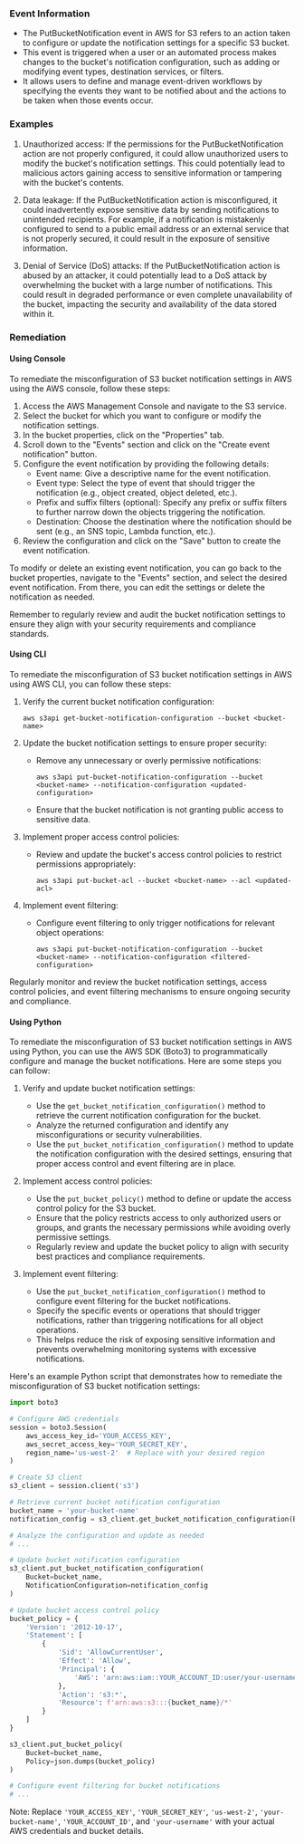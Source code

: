 
### Event Information

- The PutBucketNotification event in AWS for S3 refers to an action taken to configure or update the notification settings for a specific S3 bucket.
- This event is triggered when a user or an automated process makes changes to the bucket's notification configuration, such as adding or modifying event types, destination services, or filters.
- It allows users to define and manage event-driven workflows by specifying the events they want to be notified about and the actions to be taken when those events occur.


### Examples

1. Unauthorized access: If the permissions for the PutBucketNotification action are not properly configured, it could allow unauthorized users to modify the bucket's notification settings. This could potentially lead to malicious actors gaining access to sensitive information or tampering with the bucket's contents.

2. Data leakage: If the PutBucketNotification action is misconfigured, it could inadvertently expose sensitive data by sending notifications to unintended recipients. For example, if a notification is mistakenly configured to send to a public email address or an external service that is not properly secured, it could result in the exposure of sensitive information.

3. Denial of Service (DoS) attacks: If the PutBucketNotification action is abused by an attacker, it could potentially lead to a DoS attack by overwhelming the bucket with a large number of notifications. This could result in degraded performance or even complete unavailability of the bucket, impacting the security and availability of the data stored within it.

### Remediation

#### Using Console

To remediate the misconfiguration of S3 bucket notification settings in AWS using the AWS console, follow these steps:

1. Access the AWS Management Console and navigate to the S3 service.
2. Select the bucket for which you want to configure or modify the notification settings.
3. In the bucket properties, click on the "Properties" tab.
4. Scroll down to the "Events" section and click on the "Create event notification" button.
5. Configure the event notification by providing the following details:
   - Event name: Give a descriptive name for the event notification.
   - Event type: Select the type of event that should trigger the notification (e.g., object created, object deleted, etc.).
   - Prefix and suffix filters (optional): Specify any prefix or suffix filters to further narrow down the objects triggering the notification.
   - Destination: Choose the destination where the notification should be sent (e.g., an SNS topic, Lambda function, etc.).
6. Review the configuration and click on the "Save" button to create the event notification.

To modify or delete an existing event notification, you can go back to the bucket properties, navigate to the "Events" section, and select the desired event notification. From there, you can edit the settings or delete the notification as needed.

Remember to regularly review and audit the bucket notification settings to ensure they align with your security requirements and compliance standards.

#### Using CLI

To remediate the misconfiguration of S3 bucket notification settings in AWS using AWS CLI, you can follow these steps:

1. Verify the current bucket notification configuration:
   ```
   aws s3api get-bucket-notification-configuration --bucket <bucket-name>
   ```

2. Update the bucket notification settings to ensure proper security:
   - Remove any unnecessary or overly permissive notifications:
     ```
     aws s3api put-bucket-notification-configuration --bucket <bucket-name> --notification-configuration <updated-configuration>
     ```
   - Ensure that the bucket notification is not granting public access to sensitive data.

3. Implement proper access control policies:
   - Review and update the bucket's access control policies to restrict permissions appropriately:
     ```
     aws s3api put-bucket-acl --bucket <bucket-name> --acl <updated-acl>
     ```

4. Implement event filtering:
   - Configure event filtering to only trigger notifications for relevant object operations:
     ```
     aws s3api put-bucket-notification-configuration --bucket <bucket-name> --notification-configuration <filtered-configuration>
     ```

Regularly monitor and review the bucket notification settings, access control policies, and event filtering mechanisms to ensure ongoing security and compliance.

#### Using Python

To remediate the misconfiguration of S3 bucket notification settings in AWS using Python, you can use the AWS SDK (Boto3) to programmatically configure and manage the bucket notifications. Here are some steps you can follow:

1. Verify and update bucket notification settings:
   - Use the `get_bucket_notification_configuration()` method to retrieve the current notification configuration for the bucket.
   - Analyze the returned configuration and identify any misconfigurations or security vulnerabilities.
   - Use the `put_bucket_notification_configuration()` method to update the notification configuration with the desired settings, ensuring that proper access control and event filtering are in place.

2. Implement access control policies:
   - Use the `put_bucket_policy()` method to define or update the access control policy for the S3 bucket.
   - Ensure that the policy restricts access to only authorized users or groups, and grants the necessary permissions while avoiding overly permissive settings.
   - Regularly review and update the bucket policy to align with security best practices and compliance requirements.

3. Implement event filtering:
   - Use the `put_bucket_notification_configuration()` method to configure event filtering for the bucket notifications.
   - Specify the specific events or operations that should trigger notifications, rather than triggering notifications for all object operations.
   - This helps reduce the risk of exposing sensitive information and prevents overwhelming monitoring systems with excessive notifications.

Here's an example Python script that demonstrates how to remediate the misconfiguration of S3 bucket notification settings:

```python
import boto3

# Configure AWS credentials
session = boto3.Session(
    aws_access_key_id='YOUR_ACCESS_KEY',
    aws_secret_access_key='YOUR_SECRET_KEY',
    region_name='us-west-2'  # Replace with your desired region
)

# Create S3 client
s3_client = session.client('s3')

# Retrieve current bucket notification configuration
bucket_name = 'your-bucket-name'
notification_config = s3_client.get_bucket_notification_configuration(Bucket=bucket_name)

# Analyze the configuration and update as needed
# ...

# Update bucket notification configuration
s3_client.put_bucket_notification_configuration(
    Bucket=bucket_name,
    NotificationConfiguration=notification_config
)

# Update bucket access control policy
bucket_policy = {
    'Version': '2012-10-17',
    'Statement': [
        {
            'Sid': 'AllowCurrentUser',
            'Effect': 'Allow',
            'Principal': {
                'AWS': 'arn:aws:iam::YOUR_ACCOUNT_ID:user/your-username'
            },
            'Action': 's3:*',
            'Resource': f'arn:aws:s3:::{bucket_name}/*'
        }
    ]
}

s3_client.put_bucket_policy(
    Bucket=bucket_name,
    Policy=json.dumps(bucket_policy)
)

# Configure event filtering for bucket notifications
# ...

```

Note: Replace `'YOUR_ACCESS_KEY'`, `'YOUR_SECRET_KEY'`, `'us-west-2'`, `'your-bucket-name'`, `'YOUR_ACCOUNT_ID'`, and `'your-username'` with your actual AWS credentials and bucket details.

